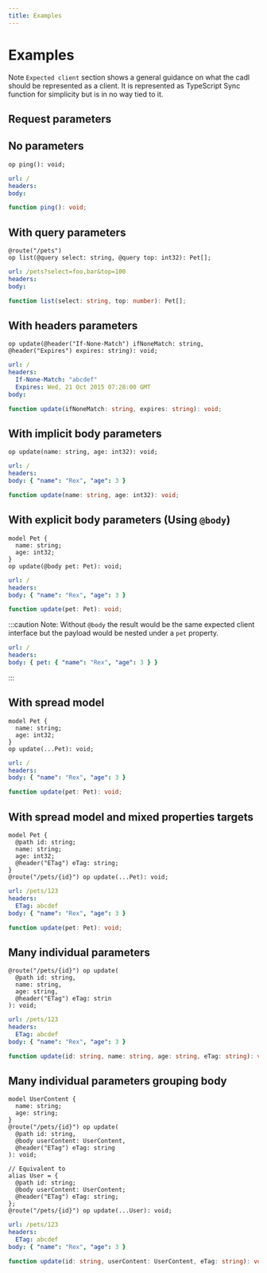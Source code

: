 ```yaml
---
title: Examples
---
```


# Examples

Note `Expected client` section shows a general guidance on what the cadl should be represented as a client. It is represented as TypeScript Sync function for simplicity but is in no way tied to it.

## Request parameters

## No parameters

```cadl
op ping(): void;
```

```yaml
url: /
headers:
body:
```

```ts title="Expected client"
function ping(): void;
```

## With query parameters

```cadl
@route("/pets")
op list(@query select: string, @query top: int32): Pet[];
```

```yaml
url: /pets?select=foo,bar&top=100
headers:
body:
```

```ts title="Expected client"
function list(select: string, top: number): Pet[];
```

## With headers parameters

```cadl
op update(@header("If-None-Match") ifNoneMatch: string, @header("Expires") expires: string): void;
```

```yaml
url: /
headers:
  If-None-Match: "abcdef"
  Expires: Wed, 21 Oct 2015 07:28:00 GMT
body:
```

```ts title="Expected client"
function update(ifNoneMatch: string, expires: string): void;
```

## With implicit body parameters

```cadl
op update(name: string, age: int32): void;
```

```yaml
url: /
headers:
body: { "name": "Rex", "age": 3 }
```

```ts title="Expected client"
function update(name: string, age: int32): void;
```

## With explicit body parameters (Using `@body`)

```cadl
model Pet {
  name: string;
  age: int32;
}
op update(@body pet: Pet): void;
```

```yaml
url: /
headers:
body: { "name": "Rex", "age": 3 }
```

```ts title="Expected client"
function update(pet: Pet): void;
```

:::caution
Note: Without `@body` the result would be the same expected client interface but the payload would be nested under a `pet` property.

```yaml
url: /
headers:
body: { pet: { "name": "Rex", "age": 3 } }
```

:::

## With spread model

```cadl
model Pet {
  name: string;
  age: int32;
}
op update(...Pet): void;
```

```yaml
url: /
headers:
body: { "name": "Rex", "age": 3 }
```

```ts title="Expected client"
function update(pet: Pet): void;
```

## With spread model and mixed properties targets

```cadl
model Pet {
  @path id: string;
  name: string;
  age: int32;
  @header("ETag") eTag: string;
}
@route("/pets/{id}") op update(...Pet): void;
```

```yaml
url: /pets/123
headers:
  ETag: abcdef
body: { "name": "Rex", "age": 3 }
```

```ts title="Expected client"
function update(pet: Pet): void;
```

## Many individual parameters

```cadl
@route("/pets/{id}") op update(
  @path id: string,
  name: string,
  age: string,
  @header("ETag") eTag: strin
): void;
```

```yaml
url: /pets/123
headers:
  ETag: abcdef
body: { "name": "Rex", "age": 3 }
```

```ts title="Expected client"
function update(id: string, name: string, age: string, eTag: string): void;
```

## Many individual parameters grouping body

```cadl
model UserContent {
  name: string;
  age: string;
}
@route("/pets/{id}") op update(
  @path id: string,
  @body userContent: UserContent,
  @header("ETag") eTag: string
): void;

// Equivalent to 
alias User = {
  @path id: string;
  @body userContent: UserContent;
  @header("ETag") eTag: string;
};
@route("/pets/{id}") op update(...User): void;
```

```yaml
url: /pets/123
headers:
  ETag: abcdef
body: { "name": "Rex", "age": 3 }
```

```ts title="Expected client"
function update(id: string, userContent: UserContent, eTag: string): void;
```
